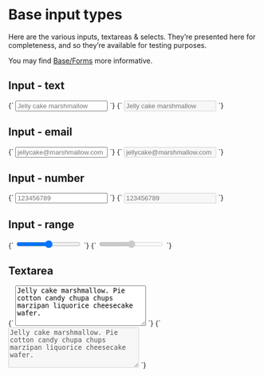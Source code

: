 
<Meta title="Base/Text inputs" />

# Base input types

Here are the various inputs, textareas & selects. They’re presented here for completeness, and so they’re available for testing purposes.

You may find [Base/Forms](/docs/base-forms--fieldset) more informative.

## Input - text

<Canvas isColumn>
  <Story name="Input - text">
    {`
      <input type="text" placeholder="Jelly cake marshmallow">
    `}
  </Story>
  <Story name="Input - text (disabled)">
    {`
      <input type="text" placeholder="Jelly cake marshmallow" disabled>
    `}
  </Story>
</Canvas>

## Input - email

<Canvas isColumn>
  <Story name="Input - email">
    {`
      <input type="email" placeholder="jellycake@marshmallow.com">
    `}
  </Story>
  <Story name="Input - email (disabled)">
    {`
      <input type="email" placeholder="jellycake@marshmallow.com" disabled>
    `}
  </Story>
</Canvas>

## Input - number

<Canvas isColumn>
  <Story name="Input - number">
    {`
      <input type="number" placeholder="123456789">
    `}
  </Story>
  <Story name="Input - number (disabled)">
    {`
      <input type="number" placeholder="123456789" disabled>
    `}
  </Story>
</Canvas>

## Input - range

<Canvas isColumn>
  <Story name="Input - range">
    {`
      <input type="range" min="0" max="10" step="1">
    `}
  </Story>
  <Story name="Input - range (disabled)">
    {`
      <input type="range" min="0" max="10" step="1" disabled>
    `}
  </Story>
</Canvas>

## Textarea

<Canvas isColumn>
  <Story name="Textarea">
    {`
      <textarea rows="5" cols="30" placeholder="Placeholder text">Jelly cake marshmallow. Pie cotton candy chupa chups marzipan liquorice cheesecake wafer.</textarea>
    `}
  </Story>
  <Story name="Textarea (disabled)">
    {`
      <textarea rows="5" cols="30" placeholder="Placeholder text" disabled>Jelly cake marshmallow. Pie cotton candy chupa chups marzipan liquorice cheesecake wafer.</textarea>
    `}
  </Story>
</Canvas>
